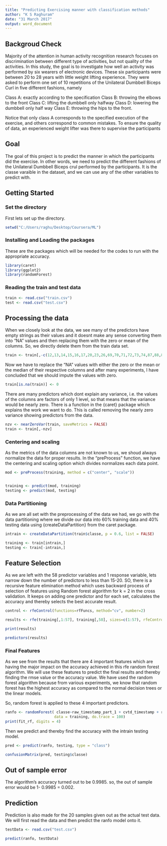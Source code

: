 ```yaml
---
title: "Predicting Exercising manner with classification methods"
author: "K S Raghuram"
date: "31 March 2017"
output: word_document
---
```


## Backgroud Check

Majority of the attention in human activity recognition research focuses on discrimination between different type of activities, but not quality of the activities. In this study, the goal is to investigate how well an activity was performed by six wearers of electronic devices. These six participants were between 20 to 28 years with little weight lifting experience. They were asked to perform one set of 10 repetitions of the Unilateral Dumbbell Biceps Curl in five different fashions, namely

Class A: exactly according to the specification
Class B: throwing the elbows to the front
Class C: lifting the dumbbell only halfway
Class D: lowering the dumbbell only half way
Class E: throwing the hips to the front.

Notice that only class A corresponds to the specified execution of the exercise, and others correspond to common mistakes. To ensure the quality of data, an experienced weight lifter was there to supervise the participants



## Goal

The goal of this project is to predict the manner in which the participants did the exercise. In other words, we need to predict the different fashions of the Unilateral Dumbbell Biceps crul performed by the participants. It is the classe varaible in the dataset, and we can use any of the other variables to predict with.

## Getting Started

### Set the directory

First lets set up the directory. 

```r
setwd("C:/Users/raghu/Desktop/Coursera/ML")
```

### Installing and Loading the packages

These are the packages which will be needed for the codes to run with the appropriate accuracy. 

```r

library(caret)
library(ggplot2)
library(randomForest)
```

### Reading the train and test data 

```r
train <- read.csv("train.csv")
test <- read.csv("test.csv")
```

## Processing the data 

When we closely look at the data, we see many of the predictors have empty strings as their values and it doesnt make any sense converting them into "NA" values and then replacing them with the zero or mean of the columns. So, we directly delete them from the train data set. 

```r
train <- train[,-c(12,13,14,15,16,17,20,23,26,69,70,71,72,73,74,87,88,89,90,91,92,95,98,101,125,126,127,128,129,130,133,136,139)]
```

Now we have to replace the "NA" values with either the zero or the mean or the median of their respective columns and after many experiments, I have concluded that we should impute the values with zero. 

```r
train[is.na(train)] <- 0
```

There are many predictors which dont explain any variance, i.e. the values of the columns are factors of only 1 level, so that means that the variance would be nearly zero. There is a function in the {caret} package which explains the work we want to do. This is called removing the nearly zero variance showing predictors from the data.

```r
nzv <- nearZeroVar(train, saveMetrics = FALSE)
train <- train[,-nzv]
```

### Centering and scaling 

As the metrics of the data columns are not known to us, we shoud always normalize the data for proper results. In the "preProcess" function, we have the centering and scaling option which divides normalizes each data point. 

```r
mod <- preProcess(training, method = c("center", "scale"))


training <- predict(mod, training)
testing <- predict(mod, testing)

```

### Data Partitioning 

As we are all set with the preprocessing of the data we had, we go with the data partitioning where we divide our data into 60% training data and 40% testing data using {createDataPartition} from the caret package. 

```r
intrain <- createDataPartition(train$classe, p = 0.6, list = FALSE)

training <- train[intrain,]
testing <- train[-intrain,]
```

## Feature Selection 

As we are left with the 58 predictor variables and 1 response variable, lets narrow down the number of predictors to less than 15-20. SO, there is a recursive feature elimination method which uses backward process of selection of features using Random forest algorithm for k = 2 in the cross validation. It keeps on adding one predictor and for each set, calculates the  accuracy and thereby selects the best accurate result. 

```r
control <- rfeControl(functions=rfFuncs, method="cv", number=2)

results <- rfe(training[,1:57], training[,58], sizes=c(1:57), rfeControl=control)

print(results)

predictors(results)
```

### Final Features 

As we see from the results that there are 4 important features which are having the major impact on the accuracy achieved in this rfe random forest algorithm. We will use these features to predict the final results and thereby finding the rmse value or the accuracy value. 
We have used the random forest algorithm because from various experiments, we know that random forest has the highest accuracy as compared to the normal decision trees or the linear models. 

So, random forest is applied to these 4 important predictors. 

```r
ranfo <- randomForest( classe~raw_timestamp_part_1 + cvtd_timestamp + roll_belt+num_window ,
                      data = training, do.trace = 100)
print(fit_rf, digits = 4)
```

Then we predict and thereby find the accuracy with the intrain testing model. 

```r
pred <- predict(ranfo, testing, type = "class")

confusionMatrix(pred, testing$classe)
```

## Out of sample error 

The algorithm's accuracy turned out to be 0.9985. so, the out of sample error would be 1- 0.9985 = 0.002. 

## Prediction 

Prediction is also made for the 20 samples given out as the actual test data. We will first read the data and then predict the ranfo model onto it. 
```r
testData <- read.csv("test.csv")
```

```r
predict(ranfo, testData)

```

